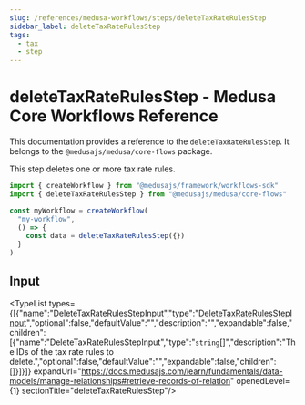 ```yaml
---
slug: /references/medusa-workflows/steps/deleteTaxRateRulesStep
sidebar_label: deleteTaxRateRulesStep
tags:
  - tax
  - step
---
```



# deleteTaxRateRulesStep - Medusa Core Workflows Reference

This documentation provides a reference to the `deleteTaxRateRulesStep`. It belongs to the `@medusajs/medusa/core-flows` package.

This step deletes one or more tax rate rules.

```ts title="src/workflows/my-workflow.ts"
import { createWorkflow } from "@medusajs/framework/workflows-sdk"
import { deleteTaxRateRulesStep } from "@medusajs/medusa/core-flows"

const myWorkflow = createWorkflow(
  "my-workflow",
  () => {
    const data = deleteTaxRateRulesStep({})
  }
)
```
  

## Input

<TypeList types={[{"name":"DeleteTaxRateRulesStepInput","type":"[DeleteTaxRateRulesStepInput](../../../../types/core_flows.DeleteTaxRateRulesStepInput/page.mdx)","optional":false,"defaultValue":"","description":"","expandable":false,"children":[{"name":"DeleteTaxRateRulesStepInput","type":"`string`[]","description":"The IDs of the tax rate rules to delete.","optional":false,"defaultValue":"","expandable":false,"children":[]}]}]} expandUrl="https://docs.medusajs.com/learn/fundamentals/data-models/manage-relationships#retrieve-records-of-relation" openedLevel={1} sectionTitle="deleteTaxRateRulesStep"/>
